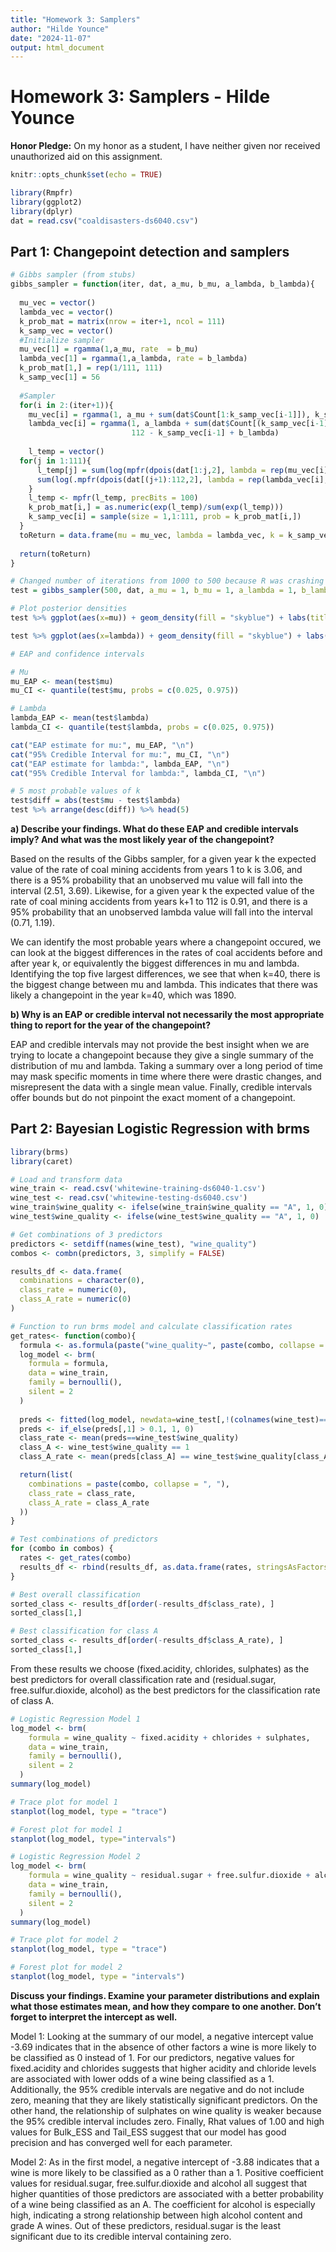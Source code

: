 ```yaml
---
title: "Homework 3: Samplers"
author: "Hilde Younce"
date: "2024-11-07"
output: html_document
---
```

# Homework 3: Samplers - Hilde Younce

**Honor Pledge:** On my honor as a student, I have neither given nor received unauthorized aid on this assignment.

```r
knitr::opts_chunk$set(echo = TRUE)
```

```r
library(Rmpfr)
library(ggplot2)
library(dplyr)
dat = read.csv("coaldisasters-ds6040.csv")
```

## Part 1: Changepoint detection and samplers

```r
# Gibbs sampler (from stubs)
gibbs_sampler = function(iter, dat, a_mu, b_mu, a_lambda, b_lambda){
  
  mu_vec = vector()
  lambda_vec = vector() 
  k_prob_mat = matrix(nrow = iter+1, ncol = 111)
  k_samp_vec = vector()
  #Initialize sampler
  mu_vec[1] = rgamma(1,a_mu, rate  = b_mu)
  lambda_vec[1] = rgamma(1,a_lambda, rate = b_lambda)
  k_prob_mat[1,] = rep(1/111, 111)
  k_samp_vec[1] = 56
  
  #Sampler
  for(i in 2:(iter+1)){
    mu_vec[i] = rgamma(1, a_mu + sum(dat$Count[1:k_samp_vec[i-1]]), k_samp_vec[i-1] + b_mu)
    lambda_vec[i] = rgamma(1, a_lambda + sum(dat$Count[(k_samp_vec[i-1]+1):nrow(dat)]), 
                           112 - k_samp_vec[i-1] + b_lambda)
    
    l_temp = vector()
  for(j in 1:111){  
      l_temp[j] = sum(log(mpfr(dpois(dat[1:j,2], lambda = rep(mu_vec[i],j)), precBits = 100))) +
      sum(log(.mpfr(dpois(dat[(j+1):112,2], lambda = rep(lambda_vec[i],112-j)), precBits = 100)))
    }
    l_temp <- mpfr(l_temp, precBits = 100)
    k_prob_mat[i,] = as.numeric(exp(l_temp)/sum(exp(l_temp))) 
    k_samp_vec[i] = sample(size = 1,1:111, prob = k_prob_mat[i,])
  }
  toReturn = data.frame(mu = mu_vec, lambda = lambda_vec, k = k_samp_vec)
  
  return(toReturn)
}

# Changed number of iterations from 1000 to 500 because R was crashing
test = gibbs_sampler(500, dat, a_mu = 1, b_mu = 1, a_lambda = 1, b_lambda = 1) 

```

```r
# Plot posterior densities
test %>% ggplot(aes(x=mu)) + geom_density(fill = "skyblue") + labs(title="Density of Mu")
```
```r
test %>% ggplot(aes(x=lambda)) + geom_density(fill = "skyblue") + labs(title="Density of Lambda")
```
```r
# EAP and confidence intervals 

# Mu
mu_EAP <- mean(test$mu)
mu_CI <- quantile(test$mu, probs = c(0.025, 0.975))

# Lambda
lambda_EAP <- mean(test$lambda)
lambda_CI <- quantile(test$lambda, probs = c(0.025, 0.975))

cat("EAP estimate for mu:", mu_EAP, "\n")
cat("95% Credible Interval for mu:", mu_CI, "\n")
cat("EAP estimate for lambda:", lambda_EAP, "\n")
cat("95% Credible Interval for lambda:", lambda_CI, "\n")
```
```r
# 5 most probable values of k
test$diff = abs(test$mu - test$lambda)
test %>% arrange(desc(diff)) %>% head(5)
```
**a) Describe your findings. What do these EAP and credible intervals imply? And what was the most likely year of the changepoint?** 

Based on the results of the Gibbs sampler, for a given year k the expected value of the rate of coal mining accidents from years 1 to k is 3.06, and there is a 95% probability that an unobserved mu value will fall into the interval (2.51, 3.69). Likewise, for a given year k the expected value of the rate of coal mining accidents from years k+1 to 112 is 0.91, and there is a 95% probability that an unobserved lambda value will fall into the interval (0.71, 1.19). 

We can identify the most probable years where a changepoint occured, we can look at the biggest differences in the rates of coal accidents before and after year k, or equivalently the biggest differences in mu and lambda. Identifying the top five largest differences, we see that when k=40, there is the biggest change between mu and lambda. This indicates that there was likely a changepoint in the year k=40, which was 1890. 

**b) Why is an EAP or credible interval not necessarily the most appropriate thing to report for the year of the changepoint?**

EAP and credible intervals may not provide the best insight when we are trying to locate a changepoint because they give a single summary of the distribution of mu and lambda. Taking a summary over a long period of time may mask specific moments in time where there were drastic changes, and misrepresent the data with a single mean value. Finally, credible intervals offer bounds but do not pinpoint the exact moment of a changepoint. 

## Part 2: Bayesian Logistic Regression with brms

```r
library(brms)
library(caret)
```

```r
# Load and transform data
wine_train <- read.csv('whitewine-training-ds6040-1.csv')
wine_test <- read.csv('whitewine-testing-ds6040.csv')
wine_train$wine_quality <- ifelse(wine_train$wine_quality == "A", 1, 0)
wine_test$wine_quality <- ifelse(wine_test$wine_quality == "A", 1, 0)
```

```r
# Get combinations of 3 predictors 
predictors <- setdiff(names(wine_test), "wine_quality")
combos <- combn(predictors, 3, simplify = FALSE)

results_df <- data.frame(
  combinations = character(0),
  class_rate = numeric(0),
  class_A_rate = numeric(0)
)
```

```r
# Function to run brms model and calculate classification rates 
get_rates<- function(combo){
  formula <- as.formula(paste("wine_quality~", paste(combo, collapse = " + ")))
  log_model <- brm(
    formula = formula,
    data = wine_train,
    family = bernoulli(),
    silent = 2
  )
  
  preds <- fitted(log_model, newdata=wine_test[,!(colnames(wine_test)=="wine_quality")], type = "response")
  preds <- if_else(preds[,1] > 0.1, 1, 0)
  class_rate <- mean(preds==wine_test$wine_quality)
  class_A <- wine_test$wine_quality == 1
  class_A_rate <- mean(preds[class_A] == wine_test$wine_quality[class_A])

  return(list(
    combinations = paste(combo, collapse = ", "),
    class_rate = class_rate,
    class_A_rate = class_A_rate
  ))
}
```

```r
# Test combinations of predictors
for (combo in combos) {
  rates <- get_rates(combo)
  results_df <- rbind(results_df, as.data.frame(rates, stringsAsFactors = FALSE))
}
```

```r
# Best overall classification
sorted_class <- results_df[order(-results_df$class_rate), ]
sorted_class[1,]
```

```r
# Best classification for class A
sorted_class <- results_df[order(-results_df$class_A_rate), ]
sorted_class[1,]
```
From these results we choose (fixed.acidity, chlorides, sulphates) as the best predictors for overall classification rate and (residual.sugar, free.sulfur.dioxide, alcohol) as the best predictors for the classification rate of class A. 

```r
# Logistic Regression Model 1
log_model <- brm(
    formula = wine_quality ~ fixed.acidity + chlorides + sulphates,
    data = wine_train,
    family = bernoulli(),
    silent = 2
  )
summary(log_model)
```

```r
# Trace plot for model 1
stanplot(log_model, type = "trace")
```

```r
# Forest plot for model 1
stanplot(log_model, type="intervals")
```

```r
# Logistic Regression Model 2 
log_model <- brm(
    formula = wine_quality ~ residual.sugar + free.sulfur.dioxide + alcohol,
    data = wine_train,
    family = bernoulli(),
    silent = 2
  )
summary(log_model)
```

```r
# Trace plot for model 2
stanplot(log_model, type = "trace")
```

```r
# Forest plot for model 2
stanplot(log_model, type = "intervals")
```

**Discuss your findings. Examine your parameter distributions and explain what those estimates mean, and how they compare to one another. Don’t forget to interpret the intercept as well.**

Model 1: Looking at the summary of our model, a negative intercept value -3.69 indicates that in the absence of other factors a wine is more likely to be classified as 0 instead of 1. For our predictors, negative values for fixed.acidity and chlorides suggests that higher acidity and chloride levels are associated with lower odds of a wine being classified as a 1. Additionally, the 95% credible intervals are negative and do not include zero, meaning that they are likely statistically significant predictors. On the other hand, the relationship of sulphates on wine quality is weaker because the 95% credible interval includes zero. Finally, Rhat values of 1.00 and high values for Bulk_ESS and Tail_ESS suggest that our model has good precision and has converged well for each parameter. 

Model 2: As in the first model, a negative intercept of -3.88 indicates that a wine is more likely to be classified as a 0 rather than a 1. Positive coefficient values for residual.sugar, free.sulfur.dioxide and alcohol all suggest that higher quantities of those predictors are associated with a better probability of a wine being classified as an A. The coefficient for alcohol is especially high, indicating a strong relationship between high alcohol content and grade A wines. Out of these predictors, residual.sugar is the least significant due to its credible interval containing zero. 




